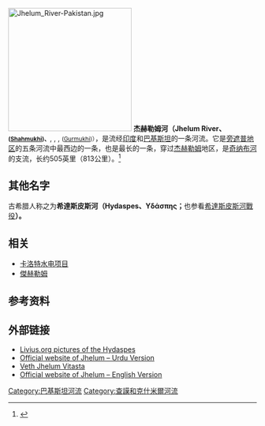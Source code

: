 [[File:Jhelum_River-Pakistan.jpg|250px]]
'''杰赫勒姆河（Jhelum River、{{lang-ur|دریاۓ جہلم}} <small>([[Shahmukhi|Shahmukhi]])、</small>'''{{lang-sa|वितस्ता}}, {{lang-ks | Vyeth}}, {{lang-hi|झेलम}}, {{lang-pa|ਜੇਹਲਮ}} <small>([[Gurmukhi|Gurmukhi]])</small><small>）</small>，是流经[[印度|印度]]和[[巴基斯坦|巴基斯坦]]的一条河流。它是[[旁遮普地区|旁遮普地区]]的五条河流中最西边的一条，也是最长的一条，穿过[[杰赫勒姆|杰赫勒姆]]地区，是[[奇纳布河|奇纳布河]]的支流，长约505英里（813公里）。<ref>{{Cite web |url=http://img521.imageshack.us/f/jhelumriver.png/ |title=存档副本 |access-date=2011-02-22 |archive-date=2012-07-09 |archive-url=https://archive.is/20120709021423/img521.imageshack.us/f/jhelumriver.png/ |dead-url=no }}</ref>

== 其他名字 ==
古希腊人称之为'''希達斯皮斯河（Hydaspes、Υδάσπης；'''也参看[[希達斯皮斯河戰役|希達斯皮斯河戰役]]'''）。'''

==相关== 
* [[卡洛特水电项目|卡洛特水电项目]] 
* [[傑赫勒姆|傑赫勒姆]]

==参考资料==
{{Reflist}}

==外部链接==
{{Commonscat|Jhelum River|杰赫勒姆河}}
* [http://www.livius.org/a/pakistan/jhelum/hydaspes.html   Livius.org pictures of the Hydaspes] {{Wayback|url=http://www.livius.org/a/pakistan/jhelum/hydaspes.html |date=20080321023151 }}
* [http://www.apnajhelum.com  Official website of Jhelum – Urdu Version] {{Wayback|url=http://www.apnajhelum.com/ |date=20031015234504 }}
* [https://web.archive.org/web/20151023160750/http://www.jammu-kashmir-ladakh.com/kashmir/river-veth-jehlum.html  Veth Jhelum Vitasta]
* [http://www.apnajhelum.net  Official website of Jhelum – English Version] {{Wayback|url=http://www.apnajhelum.net/ |date=20170530220941 }}

{{南亞水文}}

[[Category:巴基斯坦河流|Category:巴基斯坦河流]]
[[Category:查謨和克什米爾河流|Category:查謨和克什米爾河流]]